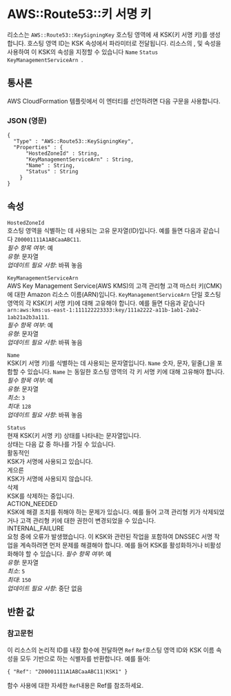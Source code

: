 # AWS::Route53::키 서명 키

리소스는 `AWS::Route53::KeySigningKey` 호스팅 영역에 새 KSK(키 서명 키)를 생성합니다. 호스팅 영역 ID는 KSK 속성에서 파라미터로 전달됩니다. 리소스의 , 및 속성을 사용하여 이 KSK의 속성을 지정할 수 있습니다 `Name` `Status` `KeyManagementServiceArn `.

## 통사론

AWS CloudFormation 템플릿에서 이 엔터티를 선언하려면 다음 구문을 사용합니다.

### JSON (영문)

```
{
  "Type" : "AWS::Route53::KeySigningKey",
  "Properties" : {
      "HostedZoneId" : String,
      "KeyManagementServiceArn" : String,
      "Name" : String,
      "Status" : String
    }
}
```

## 속성

`HostedZoneId`  
호스팅 영역을 식별하는 데 사용되는 고유 문자열(ID)입니다. 예를 들면 다음과 같습니다 `Z00001111A1ABCaaABC11`.  
_필수 항목 여부_: 예  
_유형_: 문자열  
_업데이트 필요 사항_: 바꿔 놓음

`KeyManagementServiceArn`  
AWS Key Management Service(AWS KMS)의 고객 관리형 고객 마스터 키(CMK)에 대한 Amazon 리소스 이름(ARN)입니다. `KeyManagementServiceArn` 단일 호스팅 영역의 각 KSK(키 서명 키)에 대해 고유해야 합니다. 예를 들면 다음과 같습니다 `arn:aws:kms:us-east-1:111122223333:key/111a2222-a11b-1ab1-2ab2-1ab21a2b3a111`.  
_필수 항목 여부_: 예  
_유형_: 문자열  
_업데이트 필요 사항_: 바꿔 놓음

`Name`  
KSK(키 서명 키)를 식별하는 데 사용되는 문자열입니다. `Name` 숫자, 문자, 밑줄(\_)을 포함할 수 있습니다. `Name` 는 동일한 호스팅 영역의 각 키 서명 키에 대해 고유해야 합니다.  
_필수 항목 여부_: 예  
_유형_: 문자열  
_최소_: `3`  
_최대_: `128`  
_업데이트 필요 사항_: 바꿔 놓음

`Status`  
현재 KSK(키 서명 키) 상태를 나타내는 문자열입니다.  
상태는 다음 값 중 하나를 가질 수 있습니다.  
활동적인  
KSK가 서명에 사용되고 있습니다.  
게으른  
KSK가 서명에 사용되지 않습니다.  
삭제  
KSK를 삭제하는 중입니다.  
ACTION_NEEDED  
KSK에 해결 조치를 취해야 하는 문제가 있습니다. 예를 들어 고객 관리형 키가 삭제되었거나 고객 관리형 키에 대한 권한이 변경되었을 수 있습니다.  
INTERNAL_FAILURE  
요청 중에 오류가 발생했습니다. 이 KSK와 관련된 작업을 포함하여 DNSSEC 서명 작업을 계속하려면 먼저 문제를 해결해야 합니다. 예를 들어 KSK를 활성화하거나 비활성화해야 할 수 있습니다.
_필수 항목 여부_: 예  
_유형_: 문자열  
_최소_: `5`  
_최대_: `150`  
_업데이트 필요 사항_: 중단 없음

## 반환 값

### 참고문헌

이 리소스의 논리적 ID를 내장 함수에 전달하면 `Ref` `Ref`호스팅 영역 ID와 KSK 이름 속성을 모두 기반으로 하는 식별자를 반환합니다. 예를 들어:

`{ "Ref": "Z00001111A1ABCaaABC11|KSK1" }`

함수 사용에 대한 자세한 `Ref`내용은 Ref를 참조하세요.
